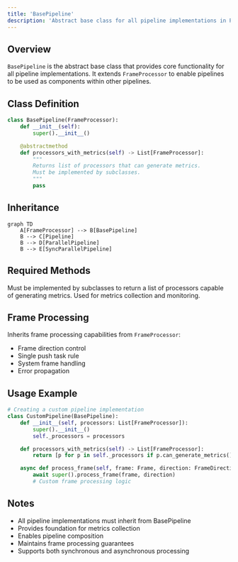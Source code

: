 ```yaml
---
title: 'BasePipeline'
description: 'Abstract base class for all pipeline implementations in Pipecat'
---
```


## Overview

`BasePipeline` is the abstract base class that provides core functionality for all pipeline implementations. It extends `FrameProcessor` to enable pipelines to be used as components within other pipelines.

## Class Definition

```python
class BasePipeline(FrameProcessor):
    def __init__(self):
        super().__init__()

    @abstractmethod
    def processors_with_metrics(self) -> List[FrameProcessor]:
        """
        Returns list of processors that can generate metrics.
        Must be implemented by subclasses.
        """
        pass
```

## Inheritance

```mermaid
graph TD
    A[FrameProcessor] --> B[BasePipeline]
    B --> C[Pipeline]
    B --> D[ParallelPipeline]
    B --> E[SyncParallelPipeline]
```

## Required Methods

<ParamField path="processors_with_metrics" type="List[FrameProcessor]" required>
  Must be implemented by subclasses to return a list of processors capable of
  generating metrics. Used for metrics collection and monitoring.
</ParamField>

## Frame Processing

Inherits frame processing capabilities from `FrameProcessor`:

- Frame direction control
- Single push task rule
- System frame handling
- Error propagation

## Usage Example

```python
# Creating a custom pipeline implementation
class CustomPipeline(BasePipeline):
    def __init__(self, processors: List[FrameProcessor]):
        super().__init__()
        self._processors = processors

    def processors_with_metrics(self) -> List[FrameProcessor]:
        return [p for p in self._processors if p.can_generate_metrics()]

    async def process_frame(self, frame: Frame, direction: FrameDirection):
        await super().process_frame(frame, direction)
        # Custom frame processing logic
```

## Notes

- All pipeline implementations must inherit from BasePipeline
- Provides foundation for metrics collection
- Enables pipeline composition
- Maintains frame processing guarantees
- Supports both synchronous and asynchronous processing
